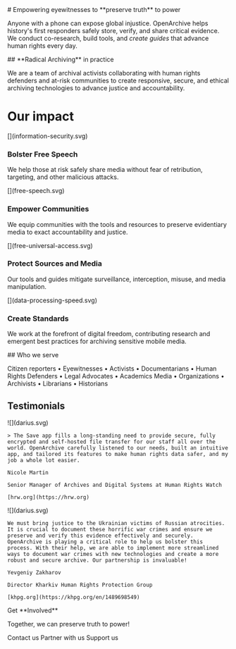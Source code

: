 
<HeaderSection>
  # Empowering eyewitnesses to **preserve truth** to power 
  
  Anyone with a phone can expose global injustice. OpenArchive helps history's first responders safely store, verify, and share critical evidence. We conduct co-research, build tools, and _create guides_ that advance human rights every day.

</HeaderSection>
<ArchivingSection>
  ## **Radical Archiving** in practice

We are a team of archival activists collaborating with human rights defenders and at-risk communities to create responsive, secure, and ethical archiving technologies to advance justice and accountability.

</ArchivingSection>

<ImpactSection>

# Our **impact**

<ImpactItem>
  [](information-security.svg)

### Bolster Free Speech

We help those at risk safely share media without fear of retribution, targeting, and other malicious attacks.

</ImpactItem>
<ImpactItem>
  [](free-speech.svg)

### Empower Communities

We equip communities with the tools and resources to preserve evidentiary media to exact accountability and justice.

</ImpactItem>

<ImpactItem>
  [](free-universal-access.svg)

### Protect Sources and Media

Our tools and guides mitigate surveillance, interception, misuse, and media manipulation.

</ImpactItem>
<ImpactItem>
  [](data-processing-speed.svg)

### Create Standards

We work at the forefront of digital freedom, contributing research and emergent best practices for archiving sensitive mobile media.

</ImpactItem>
</ImpactSection>
<ProjectsSection />
<WhoSection>
  ## Who we serve

Citizen reporters • Eyewitnesses • Activists • Documentarians • Human Rights Defenders • Legal Advocates • Academics Media • Organizations • Archivists • Librarians • Historians

</WhoSection>
<TestimonialsSection>

## **Testimonials**

  <TestimonialItem>
    ![](darius.svg)

    > The Save app fills a long-standing need to provide secure, fully encrypted and self-hosted file transfer for our staff all over the world. OpenArchive carefully listened to our needs, built an intuitive app, and tailored its features to make human rights data safer, and my job a whole lot easier.

    Nicole Martin

    Senior Manager of Archives and Digital Systems at Human Rights Watch

    [hrw.org](https://hrw.org)

  </TestimonialItem>
  <TestimonialItem>
    ![](darius.svg)

    We must bring justice to the Ukrainian victims of Russian atrocities. It is crucial to document these horrific war crimes and ensure we preserve and verify this evidence effectively and securely. OpenArchive is playing a critical role to help us bolster this process. With their help, we are able to implement more streamlined ways to document war crimes with new technologies and create a more robust and secure archive. Our partnership is invaluable!

    Yevgeniy Zakharov

    Director Kharkiv Human Rights Protection Group

    [khpg.org](https://khpg.org/en/1489698549)

  </TestimonialItem>
</TestimonialsSection>
<RoleSection>
  Get **Involved**

Together, we can preserve truth to power!

Contact us
Partner with us
Support us

</RoleSection>
